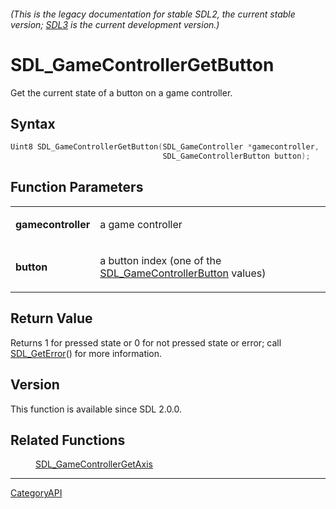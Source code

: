 ====== (This is the legacy documentation for stable SDL2, the current stable version; [https://wiki.libsdl.org/SDL3/ SDL3] is the current development version.) ======
= SDL_GameControllerGetButton =

Get the current state of a button on a game controller.

== Syntax ==

<syntaxhighlight lang='c'>
Uint8 SDL_GameControllerGetButton(SDL_GameController *gamecontroller,
                                  SDL_GameControllerButton button);
</syntaxhighlight>

== Function Parameters ==

{|
|'''gamecontroller'''
|a game controller
|-
|'''button'''
|a button index (one of the [[SDL_GameControllerButton]] values)
|}

== Return Value ==

Returns 1 for pressed state or 0 for not pressed state or error; call
[[SDL_GetError]]() for more information.

== Version ==

This function is available since SDL 2.0.0.

== Related Functions ==

:[[SDL_GameControllerGetAxis]]

----
[[CategoryAPI]]


